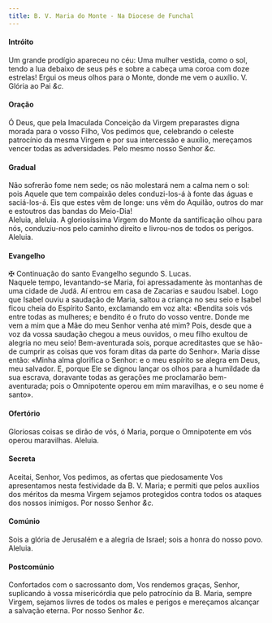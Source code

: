 ```yaml
---
title: B. V. Maria do Monte - Na Diocese de Funchal
---
```


<h4 class="text-center">Intróito</h4>
<div class="container-fluid">
  <div class="row">
    <div class="col-6 dropcaps text-justify"></div>
    <div class="col-6 text-justify">
      Um grande prodígio apareceu no céu: Uma mulher vestida, como o sol, tendo
      a lua debaixo de seus pés e sobre a cabeça uma coroa com doze estrelas!
      Ergui os meus olhos para o Monte, donde me vem o auxílio.
      <em></em>
      V. Glória ao Pai <em>&c.</em>
    </div>
  </div>
</div>

<h4 class="text-center">Oração</h4>
<div class="container-fluid">
  <div class="row">
    <div class="col-6 dropcaps text-justify"></div>
    <div class="col-6 dropcaps text-justify">
      Ó Deus, que pela Imaculada Conceição da Virgem preparastes digna morada
      para o vosso Filho, Vos pedimos que, celebrando o celeste patrocínio da
      mesma Virgem e por sua intercessão e auxílio, mereçamos vencer todas as
      adversidades. Pelo mesmo nosso Senhor <em>&c.</em>
    </div>
  </div>
</div>

<h4 class="text-center">Gradual</h4>
<div class="container-fluid">
  <div class="row">
    <div class="col-6 dropcaps text-justify"></div>
    <div class="col-6 dropcaps text-justify">
      Não sofrerão fome nem sede; os não molestará nem a calma nem o sol: pois
      Aquele que tem compaixão deles conduzi-los-á à fonte das águas e
      saciá-los-á. Eis que estes vêm de longe: uns vêm do Aquilão, outros do mar
      e estoutros das bandas do Meio-Dia!
    </div>
    <div class="col-6 text-justify"></div>
    <div class="col-6 text-justify">
      Aleluia, aleluia. A gloriosíssima Virgem do Monte da santificação olhou
      para nós, conduziu-nos pelo caminho direito e livrou-nos de todos os
      perigos. Aleluia.
    </div>
  </div>
</div>

<h4 class="text-center">Evangelho</h4>
<div class="container-fluid">
  <div class="row">
    <div class="col-6 text-justify"></div>
    <div class="col-6 text-justify">
      <span class="text-danger">&#10016;</span> Continuação do santo Evangelho
      segundo S. Lucas.
    </div>
    <div class="col-6 dropcaps text-justify"></div>
    <div class="col-6 dropcaps text-justify">
      Naquele tempo, levantando-se Maria, foi apressadamente às montanhas de uma
      cidade de Judá. Aí entrou em casa de Zacarias e saudou Isabel. Logo que
      Isabel ouviu a saudação de Maria, saltou a criança no seu seio e Isabel
      ficou cheia do Espírito Santo, exclamando em voz alta: «Bendita sois vós
      entre todas as mulheres; e bendito é o fruto do vosso ventre. Donde me vem
      a mim que a Mãe do meu Senhor venha até mim? Pois, desde que a voz da
      vossa saudação chegou a meus ouvidos, o meu filho exultou de alegria no
      meu seio! Bem-aventurada sois, porque acreditastes que se hão-de cumprir
      as coisas que vos foram ditas da parte do Senhor». Maria disse então:
      «Minha alma glorifica o Senhor: e o meu espírito se alegra em Deus, meu
      salvador. E, porque Ele se dignou lançar os olhos para a humildade da sua
      escrava, doravante todas as gerações me proclamarão bem-aventurada; pois o
      Omnipotente operou em mim maravilhas, e o seu nome é santo».
    </div>
  </div>
</div>

<h4 class="text-center">Ofertório</h4>
<div class="container-fluid">
  <div class="row">
    <div class="col-6 dropcaps text-justify"></div>
    <div class="col-6 dropcaps text-justify">
      Gloriosas coisas se dirão de vós, ó Maria, porque o Omnipotente em vós
      operou maravilhas. Aleluia.
    </div>
  </div>
</div>

<h4 class="text-center">Secreta</h4>
<div class="container-fluid">
  <div class="row">
    <div class="col-6 dropcaps text-justify"></div>
    <div class="col-6 dropcaps text-justify">
      Aceitai, Senhor, Vos pedimos, as ofertas que piedosamente Vos apresentamos
      nesta festividade da B. V. Maria; e permiti que pelos auxílios dos méritos
      da mesma Virgem sejamos protegidos contra todos os ataques dos nossos
      inimigos. Por nosso Senhor <em>&c.</em>
    </div>
  </div>
</div>

<h4 class="text-center">Comúnio</h4>
<div class="container-fluid">
  <div class="row">
    <div class="col-6 dropcaps text-justify"></div>
    <div class="col-6 dropcaps text-justify">
      Sois a glória de Jerusalém e a alegria de Israel; sois a honra do nosso
      povo. Aleluia.
    </div>
  </div>
</div>

<h4 class="text-center">Postcomúnio</h4>
<div class="container-fluid">
  <div class="row">
    <div class="col-6 dropcaps text-justify"></div>
    <div class="col-6 dropcaps text-justify">
      Confortados com o sacrossanto dom, Vos rendemos graças, Senhor, suplicando
      à vossa misericórdia que pelo patrocínio da B. Maria, sempre Virgem,
      sejamos livres de todos os males e perigos e mereçamos alcançar a salvação
      eterna. Por nosso Senhor <em>&c.</em>
    </div>
  </div>
</div>
